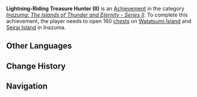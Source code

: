 {{Achievement Infobox
|title        = Lightning-Riding Treasure Hunter (II)
|id           = 80107
|order id     = 0107
|category     = Inazuma: The Islands of Thunder and Eternity - Series II
|description  = Open 160 [[chests]] on Watatsumi Island and Seirai Island in Inazuma.
|requirements = 
|primogems    = 20
|tracking     = Tracks the amount of chests opened.
|topic        = Chests
|set          = Lightning-Riding Treasure Hunter (II)
|tier         = 3
|tiers_total  = 3
|tier1        = Lightning-Riding Treasure Hunter (II) (Tier 1)
|tier2        = Lightning-Riding Treasure Hunter (II) (Tier 2)
|tier3        = Lightning-Riding Treasure Hunter (II) (Tier 3)
|prev         = Lightning-Riding Treasure Hunter (II) (Tier 2)
|next         = 
}}
'''Lightning-Riding Treasure Hunter (II)''' is an [[Achievement]] in the category ''[[Inazuma: The Islands of Thunder and Eternity - Series II]]''. To complete this achievement, the player needs to open 160 [[chests]] on [[Watatsumi Island]] and [[Seirai Island]] in Inazuma.
<!--
==Trivia==

==Video Guides==
{{EVT
|video1   = 
|caption1 = 
}}
-->
==Other Languages==
{{Transclude|Lightning-Riding Treasure Hunter (II)|Other Languages}}

==Change History==
{{Change History|2.1}}
<!--
==References==
{{Reflist}}
-->
==Navigation==
{{Achievement Navbox|Inazuma: The Islands of Thunder and Eternity - Series II}}